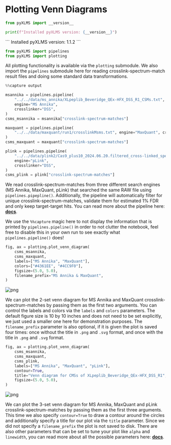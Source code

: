 
# **Plotting Venn Diagrams**


```python copy
from pyXLMS import __version__

print(f"Installed pyXLMS version: {__version__}")
```
<Callout emoji="✓">
```
    Installed pyXLMS version: 1.1.2
```
</Callout>


```python copy
from pyXLMS import pipelines
from pyXLMS import plotting
```

All plotting functionality is available via the `plotting` submodule. We also import the `pipelines` submodule here for reading crosslink-spectrum-match result files and doing some standard data transformations.


```python copy
%%capture output

msannika = pipelines.pipeline(
    "../../data/ms_annika/XLpeplib_Beveridge_QEx-HFX_DSS_R1_CSMs.txt",
    engine="MS Annika",
    crosslinker="DSS",
)
csms_msannika = msannika["crosslink-spectrum-matches"]

maxquant = pipelines.pipeline(
    "../../data/maxquant/run1/crosslinkMsms.txt", engine="MaxQuant", crosslinker="DSS"
)
csms_maxquant = maxquant["crosslink-spectrum-matches"]

plink = pipelines.pipeline(
    "../../data/plink2/Cas9_plus10_2024.06.20.filtered_cross-linked_spectra.csv",
    engine="pLink",
    crosslinker="DSS",
)
csms_plink = plink["crosslink-spectrum-matches"]
```

We read crosslink-spectrum-matches from three different search engines (MS Annika, MaxQuant, pLink) that searched the same RAW file using `pipelines.pipepline()`. Additionally, the pipeline will automatically filter for unique crosslink-spectrum-matches, validate them for estimated 1% FDR and only keep target-target hits. You can read more about the pipeline here: [**docs**](https://hgb-bin-proteomics.github.io/pyXLMS/pyXLMS.html#pyXLMS.pipelines.pipeline).

We use the `%%capture` magic here to not display the information that is printed by `pipelines.pipeline()` in order to not clutter the notebook, feel free to disable this in your own run to see exactly what `pipelines.pipeline()` does!


```python copy
fig, ax = plotting.plot_venn_diagram(
    csms_msannika,
    csms_maxquant,
    labels=["MS Annika", "MaxQuant"],
    colors=["#4361EE", "#4CC9F0"],
    figsize=(5.0, 5.0),
    filename_prefix="MS Annika & MaxQuant",
)
```


    
![png](./plot_venn_diagram_files/plot_venn_diagram_6_0.png)
    


We can plot the 2-set venn diagram for MS Annika and MaxQuant crosslink-spectrum-matches by passing them as the first two arguments. You can control the labels and colors via the `labels` and `colors` parameters. The default figure size is 10 by 10 inches and does not need to be set explicitly, we just used a smaller one here for demonstration purposes. The `filename_prefix` parameter is also optional, if it is given the plot is saved four times: once without the title in `.png` and `.svg` format, and once with the title in `.png` and `.svg` format.


```python copy
fig, ax = plotting.plot_venn_diagram(
    csms_msannika,
    csms_maxquant,
    csms_plink,
    labels=["MS Annika", "MaxQuant", "pLink"],
    contour=True,
    title="Venn diagram for CMSs of XLpeplib_Beveridge_QEx-HFX_DSS_R1",
    figsize=(5.0, 5.0),
)
```


    
![png](./plot_venn_diagram_files/plot_venn_diagram_8_0.png)
    


We can plot the 3-set venn diagram for MS Annika, MaxQuant and pLink crosslink-spectrum-matches by passing them as the first three arguments. This time we also specify `contour=True` to draw a contour around the circles and additionally specify a title for our plot via the `title` parameter. Since we did not specify a `filename_prefix` the plot is not saved to disk. There are also other parameters that can be set to tune your plot like `alpha` and `linewidth`, you can read more about all the possible parameters here: [**docs**](https://hgb-bin-proteomics.github.io/pyXLMS/pyXLMS.plotting.html#pyXLMS.plotting.plot_venn_diagram.plot_venn_diagram).
